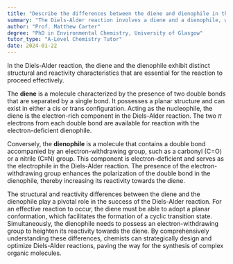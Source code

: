 ```yaml
---
title: "Describe the differences between the diene and dienophile in the Diels-Alder reaction"
summary: "The Diels-Alder reaction involves a diene and a dienophile, which differ in structure and reactivity, playing crucial roles in the formation of cyclic compounds."
author: "Prof. Matthew Carter"
degree: "PhD in Environmental Chemistry, University of Glasgow"
tutor_type: "A-Level Chemistry Tutor"
date: 2024-01-22
---
```


In the Diels-Alder reaction, the diene and the dienophile exhibit distinct structural and reactivity characteristics that are essential for the reaction to proceed effectively.

The **diene** is a molecule characterized by the presence of two double bonds that are separated by a single bond. It possesses a planar structure and can exist in either a cis or trans configuration. Acting as the nucleophile, the diene is the electron-rich component in the Diels-Alder reaction. The two $\pi$ electrons from each double bond are available for reaction with the electron-deficient dienophile.

Conversely, the **dienophile** is a molecule that contains a double bond accompanied by an electron-withdrawing group, such as a carbonyl ($\text{C=O}$) or a nitrile ($\text{C≡N}$) group. This component is electron-deficient and serves as the electrophile in the Diels-Alder reaction. The presence of the electron-withdrawing group enhances the polarization of the double bond in the dienophile, thereby increasing its reactivity towards the diene.

The structural and reactivity differences between the diene and the dienophile play a pivotal role in the success of the Diels-Alder reaction. For an effective reaction to occur, the diene must be able to adopt a planar conformation, which facilitates the formation of a cyclic transition state. Simultaneously, the dienophile needs to possess an electron-withdrawing group to heighten its reactivity towards the diene. By comprehensively understanding these differences, chemists can strategically design and optimize Diels-Alder reactions, paving the way for the synthesis of complex organic molecules.
    